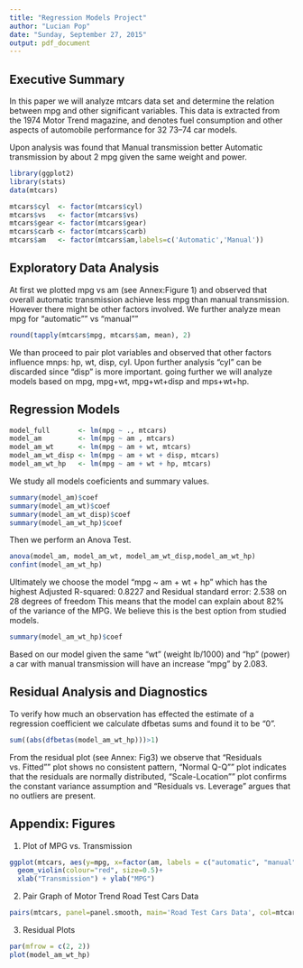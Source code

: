 ```yaml
---
title: "Regression Models Project"
author: "Lucian Pop"
date: "Sunday, September 27, 2015"
output: pdf_document
---
```


## Executive Summary  
In this paper we will analyze mtcars data set and determine the relation between mpg and other significant variables. This data is extracted from the 1974 Motor Trend magazine, and denotes fuel consumption and other aspects of automobile performance for 32 73–74 car models.

Upon analysis was found that Manual transmission better Automatic transmission by about 2 mpg given the same weight and power. 

```r
library(ggplot2)
library(stats) 
data(mtcars)

mtcars$cyl  <- factor(mtcars$cyl)
mtcars$vs   <- factor(mtcars$vs)
mtcars$gear <- factor(mtcars$gear)
mtcars$carb <- factor(mtcars$carb)
mtcars$am   <- factor(mtcars$am,labels=c('Automatic','Manual'))
```

## Exploratory Data Analysis  
At first we plotted mpg vs am (see Annex:Figure 1) and observed that overall automatic transmission achieve less mpg than manual transmission. However there might be other factors involved.
We further analyze mean mpg for "automatic"" vs "manual"" 
```r
round(tapply(mtcars$mpg, mtcars$am, mean), 2)
```
We than proceed to pair plot variables  and observed that other factors influence mnps: hp, wt, disp, cyl.
Upon further analysis "cyl" can be discarded since "disp" is more important.
going further we will analyze models based on mpg, mpg+wt, mpg+wt+disp and mps+wt+hp.

## Regression Models
```r
model_full       <- lm(mpg ~ ., mtcars)
model_am         <- lm(mpg ~ am , mtcars)
model_am_wt      <- lm(mpg ~ am + wt, mtcars)
model_am_wt_disp <- lm(mpg ~ am + wt + disp, mtcars)
model_am_wt_hp   <- lm(mpg ~ am + wt + hp, mtcars)
```
We study all models coeficients and summary values.
```r
summary(model_am)$coef
summary(model_am_wt)$coef
summary(model_am_wt_disp)$coef
summary(model_am_wt_hp)$coef
```
Then we perform an Anova Test.
```r
anova(model_am, model_am_wt, model_am_wt_disp,model_am_wt_hp)
confint(model_am_wt_hp)
```
Ultimately we choose the model "mpg ~ am + wt + hp" which has the highest Adjusted R-squared:  0.8227 and 
Residual standard error: 2.538 on 28 degrees of freedom
This means that the model can explain about 82% of the variance of the MPG.
We believe this is the best option from studied models.

```r
summary(model_am_wt_hp)$coef
```
Based on our model given the same "wt" (weight lb/1000)  and "hp" (power) a car with manual transmission will have an increase "mpg" by 2.083. 

## Residual Analysis and Diagnostics  
To verify how much an observation has effected the estimate of a regression coefficient  we calculate dfbetas sums and found it to be "0".
```r
sum((abs(dfbetas(model_am_wt_hp)))>1)
```
From the residual plot (see Annex: Fig3) we observe that "Residuals vs. Fitted"" plot shows no consistent pattern, "Normal Q-Q"" plot indicates that the residuals are normally distributed, 
"Scale-Location"" plot confirms the constant variance assumption and "Residuals vs. Leverage" argues that no outliers are present.












## Appendix: Figures  

1. Plot of MPG vs. Transmission  
```r
ggplot(mtcars, aes(y=mpg, x=factor(am, labels = c("automatic", "manual")), fill=(am)))+
  geom_violin(colour="red", size=0.5)+
  xlab("Transmission") + ylab("MPG")
```  
2. Pair Graph of Motor Trend Road Test Cars Data  
```r
pairs(mtcars, panel=panel.smooth, main='Road Test Cars Data', col=mtcars$am, pch=19)
```  
3. Residual Plots
```r
par(mfrow = c(2, 2))
plot(model_am_wt_hp)
```  